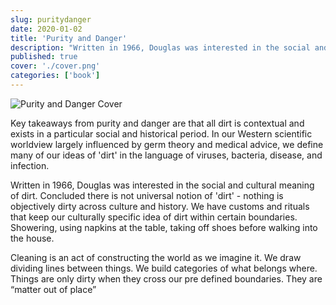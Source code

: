 ```yaml
---
slug: puritydanger
date: 2020-01-02
title: 'Purity and Danger'
description: "Written in 1966, Douglas was interested in the social and cultural meaning of dirt. Concluded there is not universal notion of 'dirt' - nothing is objectively dirty across culture and history."
published: true
cover: './cover.png'
categories: ['book']
---
```




![Purity and Danger Cover](https://images.tandf.co.uk/common/jackets/agentjpg/978113812/9781138127142.jpg)

Key takeaways from purity and danger are that all dirt is contextual and exists in a particular social and historical period. In our Western scientific worldview largely influenced by germ theory and medical advice, we define many of our ideas of 'dirt' in the language of viruses, bacteria, disease, and infection.

Written in 1966, Douglas was interested in the social and cultural meaning of dirt. Concluded there is not universal notion of 'dirt' - nothing is objectively dirty across culture and history. We have customs and rituals that keep our culturally specific idea of dirt within certain boundaries. Showering, using napkins at the table, taking off shoes before walking into the house.

Cleaning is an act of constructing the world as we imagine it. We draw dividing lines between things. We build categories of what belongs where. Things are only dirty when they cross our pre defined boundaries. They are “matter out of place”